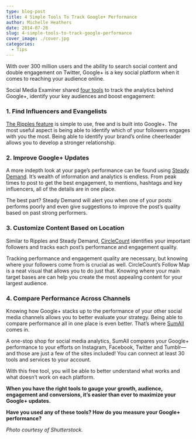 ```yaml
---
type: blog-post
title: 4 Simple Tools To Track Google+ Performance
author: Michelle Heathers
date: 2014-07-28
slug: 4-simple-tools-to-track-google-performance
cover_image: ./cover.jpg
categories:
  - Tips
---
```


With over 300 million users and the ability to search social content and double engagement on Twitter, Google+ is a key social platform when it comes to reaching your audience online.

Social Media Examiner shared [four tools][1] to track the analytics behind Google+, identify your key audiences and boost engagement:

### 1. Find Influencers and Evangelists

[The Ripples feature][2] is simple to use, free and is built into Google+. The most useful aspect is being able to identify which of your followers engages with you the most. Being able to identify your brand’s online cheerleader allows you to develop a stronger relationship.

### 2. Improve Google+ Updates

A more indepth look at your page’s performance can be found using [Steady Demand][3]. It’s wealth of information and analytics is endless. From peak times to post to get the best engagement, to mentions, hashtags and key influencers, all of the details are in one place.

The best part? Steady Demand will alert you when one of your posts performs poorly and even give suggestions to improve the post’s quality based on past strong performers.

### 3. Customize Content Based on Location

Similar to Ripples and Steady Demand, [CircleCount][4] identifies your important followers and tracks each post’s performance and engagement quality.

Tracking performance and engagement quality are necessary, but knowing where your followers come from is crucial as well. CircleCount’s Follow Map is a neat visual that allows you to do just that. Knowing where your main target bases are can help you create the most appealing content for your largest audience.

### 4. Compare Performance Across Channels

Knowing how Google+ stacks up to the performance of your other social media channels allows you to better evaluate your strategy. Being able to compare performance all in one place is even better. That’s where [SumAll][5] comes in.

A one-stop shop for social media analytics, SumAll compares your Google+ performance to your efforts on Instagram, Facebook, Twitter and Tumblr—and those are just a few of the sites included! You can connect at least 30 tools and services to your account.

With this free tool, you will be able to better understand what works and what doesn’t work on each platform.

**When you have the right tools to gauge your growth, audience, engagement and conversions, it’s easier than ever to maximize your Google+ updates.**

**Have you used any of these tools? How do you measure your Google+ performance?**

_Photo courtesy of Shutterstock._

[1]: http://www.socialmediaexaminer.com/tools-to-measure-google-plus/
[2]: https://plus.google.com/ripple/details
[3]: https://www.steadydemand.com/
[4]: http://www.circlecount.com/
[5]: https://sumall.com/
